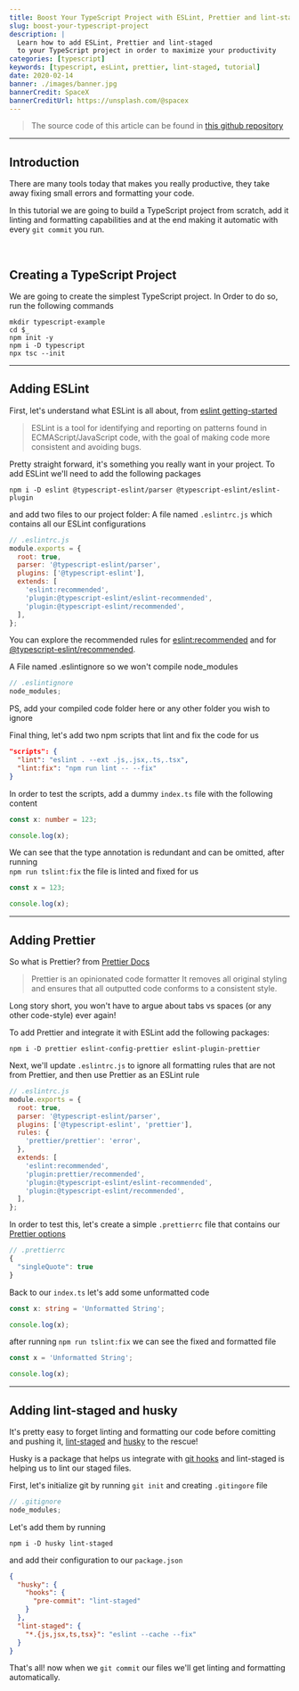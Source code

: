 ```yaml
---
title: Boost Your TypeScript Project with ESLint, Prettier and lint-staged
slug: boost-your-typescript-project
description: |
  Learn how to add ESLint, Prettier and lint-staged 
  to your TypeScript project in order to maximize your productivity
categories: [typescript]
keywords: [typescript, esLint, prettier, lint-staged, tutorial]
date: 2020-02-14
banner: ./images/banner.jpg
bannerCredit: SpaceX
bannerCreditUrl: https://unsplash.com/@spacex
---
```


> The source code of this article can be found in [this github repository](https://github.com/talohana/typescript-linting-example)

---

## Introduction

There are many tools today that makes you really productive, they take away fixing small errors and formatting your code.

In this tutorial we are going to build a TypeScript project from scratch, add it linting and formatting capabilities
and at the end making it automatic with every `git commit` you run.

<br />

## Creating a TypeScript Project

We are going to create the simplest TypeScript project. In Order to do so, run the following commands

```shell
mkdir typescript-example
cd $_
npm init -y
npm i -D typescript
npx tsc --init
```

---

## Adding ESLint

First, let's understand what ESLint is all about, from [eslint getting-started](https://eslint.org/docs/user-guide/getting-started)

> ESLint is a tool for identifying and reporting on patterns found in
> ECMAScript/JavaScript code, with the goal of making code more consistent and avoiding bugs.

Pretty straight forward, it's something you really want in your project.
To add ESLint we'll need to add the following packages

```shell
npm i -D eslint @typescript-eslint/parser @typescript-eslint/eslint-plugin
```

and add two files to our project folder:
A file named `.eslintrc.js` which contains all our ESLint configurations

```js
// .eslintrc.js
module.exports = {
  root: true,
  parser: '@typescript-eslint/parser',
  plugins: ['@typescript-eslint'],
  extends: [
    'eslint:recommended',
    'plugin:@typescript-eslint/eslint-recommended',
    'plugin:@typescript-eslint/recommended',
  ],
};
```

You can explore the recommended rules for
[eslint:recommended](https://github.com/typescript-eslint/typescript-eslint/tree/master/packages/eslint-plugin)
and for
[@typescript-eslint/recommended](https://eslint.org/docs/rules/).

A File named .eslintignore so we won't compile node_modules

```js
// .eslintignore
node_modules;
```

PS, add your compiled code folder here or any other folder you wish to ignore

Final thing, let's add two npm scripts that lint and fix the code for us

```json
"scripts": {
  "lint": "eslint . --ext .js,.jsx,.ts,.tsx",
  "lint:fix": "npm run lint -- --fix"
}
```

In order to test the scripts, add a dummy `index.ts` file with the following content

```ts
const x: number = 123;

console.log(x);
```

We can see that the type annotation is redundant and can be omitted, after running  
`npm run tslint:fix` the file is linted and fixed for us

```ts
const x = 123;

console.log(x);
```

---

## Adding Prettier

So what is Prettier? from [Prettier Docs](https://prettier.io/docs/en/index.html)

> Prettier is an opinionated code formatter
> It removes all original styling and ensures that all outputted code conforms to a consistent style.

Long story short, you won't have to argue about tabs vs spaces (or any other code-style) ever again!

To add Prettier and integrate it with ESLint add the following packages:

```shell
npm i -D prettier eslint-config-prettier eslint-plugin-prettier
```

Next, we'll update `.eslintrc.js` to ignore all formatting rules that are not from Prettier, and then use Prettier as an ESLint rule

```js
// .eslintrc.js
module.exports = {
  root: true,
  parser: '@typescript-eslint/parser',
  plugins: ['@typescript-eslint', 'prettier'],
  rules: {
    'prettier/prettier': 'error',
  },
  extends: [
    'eslint:recommended',
    'plugin:prettier/recommended',
    'plugin:@typescript-eslint/eslint-recommended',
    'plugin:@typescript-eslint/recommended',
  ],
};
```

In order to test this, let's create a simple `.prettierrc` file that contains our [Prettier options](https://prettier.io/docs/en/options.html)

```js
// .prettierrc
{
  "singleQuote": true
}
```

Back to our `index.ts` let's add some unformatted code

```ts
const x: string = 'Unformatted String';

console.log(x);
```

after running `npm run tslint:fix` we can see the fixed and formatted file

```ts
const x = 'Unformatted String';

console.log(x);
```

---

## Adding lint-staged and husky

It's pretty easy to forget linting and formatting our code before comitting and pushing it, [lint-staged](https://github.com/okonet/lint-staged) and [husky](https://github.com/typicode/husky) to the rescue!

Husky is a package that helps us integrate with [git hooks](https://git-scm.com/book/en/v2/Customizing-Git-Git-Hooks) and lint-staged is helping us to lint our staged files.

First, let's initialize git by running `git init` and creating `.gitingore` file

```js
// .gitignore
node_modules;
```

Let's add them by running

```shell
npm i -D husky lint-staged
```

and add their configuration to our `package.json`

```json
{
  "husky": {
    "hooks": {
      "pre-commit": "lint-staged"
    }
  },
  "lint-staged": {
    "*.{js,jsx,ts,tsx}": "eslint --cache --fix"
  }
}
```

That's all! now when we `git commit` our files we'll get linting and formatting automatically.
